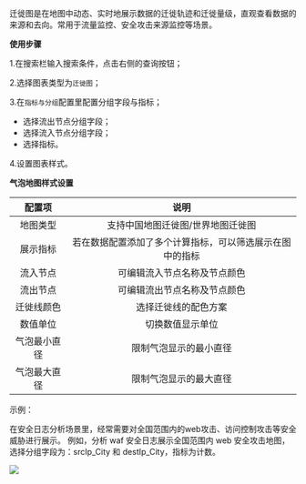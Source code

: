 迁徙图是在地图中动态、实时地展示数据的迁徙轨迹和迁徙量级，直观查看数据的来源和去向。常用于流量监控、安全攻击来源监控等场景。

**使用步骤**

1.在搜索栏输入搜索条件，点击右侧的查询按钮；

2.选择图表类型为`迁徙图`；

3.在`指标与分组`配置里配置分组字段与指标；

* 选择流出节点分组字段；
* 选择流入节点分组字段；
* 选择指标。

4.设置图表样式。

**气泡地图样式设置**

|配置项|说明|
|:-:|:-:|
|地图类型|支持中国地图迁徙图/世界地图迁徙图|
|展示指标|若在数据配置添加了多个计算指标，可以筛选展示在图中的指标|
|流入节点|可编辑流入节点名称及节点颜色|
|流出节点|可编辑流出节点名称及节点颜色|
|迁徙线颜色|选择迁徙线的配色方案|
|数值单位|切换数值显示单位|
|气泡最小直径|限制气泡显示的最小直径|
|气泡最大直径|限制气泡显示的最大直径|

示例：

在安全日志分析场景里，经常需要对全国范围内的web攻击、访问控制攻击等安全威胁进行展示。
例如，分析 waf 安全日志展示全国范围内 web 安全攻击地图，选择分组字段为：srcIp_City 和 destIp_City，指标为计数。

![](https://pandora-kibana.qiniu.com/report/migration.png)